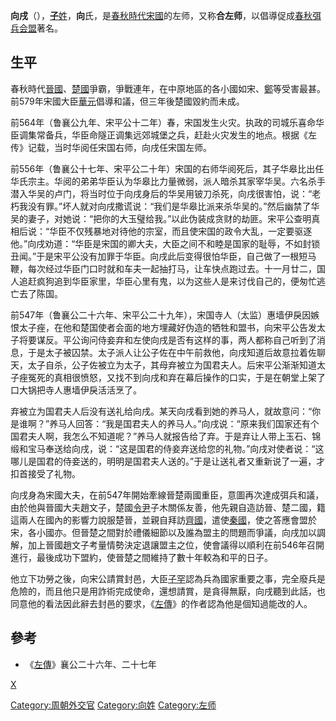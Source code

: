 {{Infobox 先秦人物
|名称= 向戌
|图像=
|图说=
|姓=[[子姓|子]]
|氏=[[向氏|向]]
|名=戌
|字=
|别名=合左師
|别字=
|谥号=
|时代=[[春秋时期|春秋时期]]
|国家=[[宋国|宋国]]
|身份=宋国[[左师|左师]]
|出生=
|逝世=
|在位=
|父=
|母=
|正妻=
|妾=
|子女=
|太子=
}}
'''向戌'''（{{bd|？||？|catIdx=X向}}），[[子姓|'''子'''姓]]，'''向'''氏，是[[春秋時代|春秋時代]][[宋國|宋國]]的左师，又称'''合左师'''，以倡導促成[[春秋弭兵会盟|春秋弭兵会盟]]著名。

==生平==
春秋時代[[晉國|晉國]]、[[楚國|楚國]]爭霸，爭戰連年，在中原地區的各小國如宋、[[鄭國|鄭]]等受害最甚。前579年宋國大臣[[華元|華元]]倡導和議，但三年後楚國毀約而未成。

前564年（鲁襄公九年、宋平公十二年）春，宋国发生火灾。执政的司城乐喜命华臣调集常备兵，华臣命隧正调集远郊城堡之兵，赶赴火灾发生的地点。根据《左传》记载，当时华阅任宋国右师，向戌任宋国左师。

前556年（鲁襄公十七年、宋平公二十年）宋国的右师华阅死后，其子华皋比出任华氏宗主。华阅的弟弟华臣认为华皋比力量微弱，派人暗杀其家宰华吴。六名杀手潜入华吴的卢门，将当时位于向戌身后的华吴用铍刀杀死，向戌很害怕，说：“老朽我没有罪。”坏人就对向戌撒谎说：“我们是华皋比派来杀华吴的。”然后幽禁了华吴的妻子，对她说：“把你的大玉璧给我。”以此伪装成贪财的劫匪。宋平公查明真相后说：“华臣不仅残暴地对待他的宗室，而且使宋国的政令大乱，一定要驱逐他。”向戌劝道：“华臣是宋国的卿大夫，大臣之间不和睦是国家的耻辱，不如封锁丑闻。”于是宋平公没有加罪于华臣。向戌此后变得很怕华臣，自己做了一根短马鞭，每次经过华臣门口时就和车夫一起抽打马，让车快点跑过去。十一月廿二，国人追赶疯狗追到华臣家里，华臣心里有鬼，以为这些人是来讨伐自己的，便匆忙逃亡去了陈国。

前547年（鲁襄公二十六年、宋平公二十九年），宋国寺人（太监）惠墙伊戾因嫉恨太子痤，在他和楚国使者会面的地方埋藏好伪造的牺牲和盟书，向宋平公告发太子将要谋反。平公询问侍妾弃和左使向戌是否有这样的事，两人都称自己听到了消息，于是太子被囚禁。太子派人让公子佐在中午前救他，向戌知道后故意拉着佐聊天，太子自杀，公子佐被立为太子，其母弃被立为国君夫人。后宋平公渐渐知道太子痤冤死的真相很愤怒，又找不到向戌和弃在幕后操作的口实，于是在朝堂上架了口大锅把寺人惠墙伊戾活活烹了。

弃被立为国君夫人后没有送礼给向戌。某天向戌看到她的养马人，就故意问：“你是谁啊？”养马人回答：“我是国君夫人的养马人。”向戌说：“原来我们国家还有个国君夫人啊，我怎么不知道呢？”养马人就报告给了弃。于是弃让人带上玉石、锦缎和宝马奉送给向戌，说：“这是国君的侍妾弃送给您的礼物。”向戌对使者说：“这哪儿是国君的侍妾送的，明明是国君夫人送的。”于是让送礼者又重新说了一遍，才扣首接受了礼物。

向戌身為宋國大夫，在前547年開始牽線晉楚兩國重臣，意圖再次達成弭兵和議，由於他與晉國大夫趙文子，楚國[[令尹|令尹]]子木關係友善，他先親自造訪晉、楚二國，籍這兩人在國內的影響力說服楚晉，並親自拜訪[[齊國|齊國]]，遣使[[秦國|秦國]]，使之答應會盟於宋，各小國亦。但晉楚之間對於禮儀細節以及誰為盟主的問題而爭議，向戌加以調解，加上晉國趙文子考量情勢決定退讓盟主之位，使會議得以順利在前546年召開進行，最後成功下盟約，使晉楚之間維持了數十年較為和平的日子。

他立下功勞之後，向宋公請賞封邑，大臣[[樂喜|子罕]]認為兵為國家重要之事，完全廢兵是危險的，而且他只是用詐術完成使命，還想請賞，是貪得無厭，向戌聽到此話，也同意他的看法因此辭去封邑的要求，《[[左傳|左傳]]》的作者認為他是個知過能改的人。
==參考==
*《[[左傳|左傳]]》襄公二十六年、二十七年

[[category:春秋军事人物|X]]
[[Category:周朝外交官|Category:周朝外交官]]
[[Category:向姓|Category:向姓]]
[[Category:左师|Category:左师]]